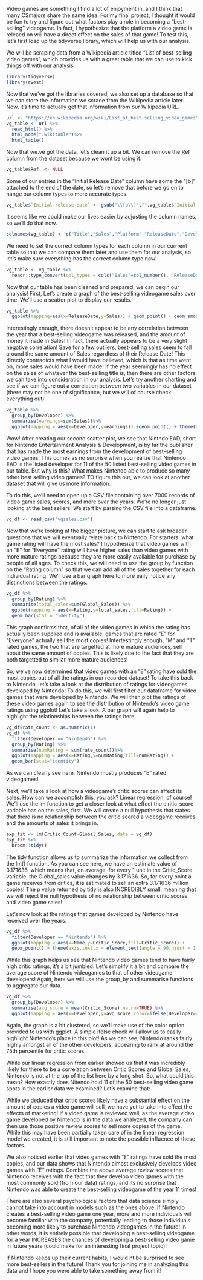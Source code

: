 Video games are something I find a lot of enjoyment in, and I think that many CSmajors share the same idea.  For my final project, I thought it would be fun to try and figure out what factors play a role in becoming a "best-selling" videogame.  In fact, I hypothesize that the platform a video game is releaed on will have a direct effect on the sales of that game!  To test this, let's first load up the tidyverse library, which will help us with our analysis.  

We will be scraping data from a Wikipedia article titled "List of best-selling video games", which provides us with a great table that we can use to kick things off with our analysis.

```{r}
library(tidyverse)
library(rvest)
```

Now that we've got the libraries covered, we also set up a database so that we can store the information we scraoe from the Wikipedia article later.  Now, it's time to actually get that information from our Wikipedia URL.

```{r}
url <- "https://en.wikipedia.org/wiki/List_of_best-selling_video_games"
vg_table <- url %>%
  read_html() %>%
  html_node(".wikitable")%>%
  html_table()
```

Now that we.ve got the data, let's clean it up a bit.  We can remove the Ref column from the dataset because we wont be using it.

```{r}
vg_table$Ref. <- NULL
```


Some of our entries in the "Initial Release Date" column have some the "[b]" attached to the end of the date, so let's remove that before we go on to hange our column types to more accurate types.

```{r}
vg_table$`Initial release date` <- gsub("\\[b\\]","",vg_table$`Initial release date`)
```

It seems like we could make our lives easier by adjusting the column names, so we'll do that now.
```{r}
colnames(vg_table) <- c("Title","Sales","Platform","ReleaseDate","Developer","Publisher")
```

We need to set the correct column types for each column in our currrent table so that we can compare them later and use them for our analysis, so let's make sure everything has the correct column type now!

```{r}
vg_table <- vg_table %>%
  readr::type_convert(col_types = cols("Sales"=col_number(), "ReleaseDate" = col_datetime(format = "%B %d, %Y")))
```

Now that our table has been cleaned and prepared, we can begin our analysis!  First, Let's create a graph of the best-selling videogame sales over time.  We'll use a scatter plot to display our results.

```{r}
vg_table %>%
  ggplot(mapping=aes(x=ReleaseDate,y=Sales)) + geom_point() + geom_smooth(method=lm)
```

Interestingly enough, there doesn't appear to be any correlation between the year that a best-selling videogame was released, and the amount of money it made in Sales!  In fact, there actually appears to be a very slight negative correlation!  Save for a few outliers, best-selling sales seem to fall around the same amount of Sales regardless of their Release Date! This directly contradicts what I would have believed, which is that as time went on, more sales would have been made!  If the year seemingly has no effect on the sales of whatever the best-selling title is, then there are other factors we can take into consideration in our analysis.  Let's try another charting and see if we can figure out a correlation between two variables in our dataset (there may not be one of significance, but we will of course check everything out).

```{r}

vg_table %>%
  group_by(Developer) %>%
  summarise(earnings=sum(Sales))%>%
  ggplot(mapping = aes(x=Developer,y=earnings)) +geom_point() + theme(axis.text.x = element_text(angle = 90,hjust = 1,vjust=0.5))
```

Wow!  After creating our second scatter plot, we see that Nintndo EAD, short for Nintendo Entertainment Analysis & Development, is by far the publisher that has made the most earnings from the development of best-selling video games.  This comes as no surprise when you realize that Nintendo EAD is the listed developer for 11 of the 50 listed best-selling video games in our table.  But why is this?  What makes Nintendo able to produce so many other best selling video games?  TO figure this out, we can look at another dataset that will give us more information.

To do this, we'll need to open up a CSV file containing over 7000 records of video game sales, scores, and more over the years.  We're no longer just looking at the best sellers!  We start by parsing the CSV file into a dataframe.

```{r}
vg_df <- read_csv("vgsales.csv")
```

Now that we're looking at the bigger picture, we can start to ask broader questions that we will eventually relate back to Nintendo.  For starters, what game rating will have the most sales?  I hypothesize that video games with an "E" for "Everyone" rating will have higher sales than video games with more mature ratings because they are more easily available for purchase by people of all ages.  To check this, we will need to use the group by function on the "Rating column" so that we can add all of the sales together for each individual rating.  We'll use a bar graph here to more eaily notice any distinctions between the ratings.

```{r}
vg_df %>%
  group_by(Rating) %>%
  summarise(total_sales=sum(Global_Sales)) %>%
  ggplot(mapping = aes(x=Rating,y=total_sales,fill=Rating)) +
  geom_bar(stat = "identity")
```
This graph confirms that, of all of the video games in which the rating has actually been supplied and is available, games that are rated "E" for "Everyone" actually sell the most copies!  Intertestingly enough, "M" and "T" rated games, the two that are targetted at more mature audiences, sell about the same amount of copies.  This is likely due to the fact that they are both targetted to similar more mature audiences!


So, we've now determined that video games with an "E" rating have sold the most copies out of all the ratings in our recorded dataset!  To take this back to Nintendo, let's take a look at the distribution of ratings for videogames developed by Nintendo! To do this, we will first filter our dataframe for video games that were developed by Nintendo.  We will then plot the ratings of these video games again to see the distribution of Nintendo's video game ratings using ggplot!  Let's take a look.  A bar graph will again help to highlight the relationships between the ratings here.

```{r}
vg_df$rate_count <- as.numeric(1)
vg_df %>%
  filter(Developer == "Nintendo") %>%
  group_by(Rating) %>%
  summarise(numRating = sum(rate_count))%>%
  ggplot(mapping = aes(x=Rating,y=numRating,fill=numRating)) +
  geom_bar(stat="identity")
```
As we can clearly see here, Nintendo mostly produces "E" rated videogames!  

Next, we'll take a look at how a videogame's critic scores can affect its sales.  How can we accomplish this, you ask?  Linear regression, of course!  We'll use the lm function to get a closer look at what effect the ciritic_score variable has on the sales, first.  We will create a null hypothesis that states that there is no relationship between the critic scored a videogame receives and the amounts of sales it brings in.

```{r}
exp_fit <- lm(Critic_Count~Global_Sales, data = vg_df)
exp_fit %>%
  broom::tidy()
```
The tidy function allows us to summarize the information we collect from the lm() function.  As you can see here, we have an estimate value of 3.171636, which means that, on average, for every 1 unit in the Critic_Score variable, the Global_sales value changes by 3.171636.  So, for every point a game receives from critics, it is estimated to sell an extra 3.171636 million copies!  The p value returned by tidy is also INCREDIBLY small, meaning that we will reject the null hypothesis of no relationship between critic scores and video game sales!

Let's now look at the ratings that games developed by Nintendo have received over the years.  

```{r}
vg_df %>%
  filter(Developer == "Nintendo") %>%
  ggplot(mapping = aes(x=Name,y=Critic_Score,fill=Critic_Score)) +
  geom_point() + theme(axis.text.x = element_text(angle = 90,hjust = 1,vjust=0.5))
```

While this graph helps us see that Nintendo video games tend to have fairly high critic ratings, it's a bit jumbled.  Let's simplify it a bit and compare the average score of Nintendo videogames to that of other videogame developers!  Again, here we will use the group_by and summarise functions to aggregate our data.

```{r}
vg_df %>%
  group_by(Developer) %>%
  summarise(avg_score = mean(Critic_Score),na.rm=TRUE) %>%
  ggplot(mapping = aes(x=Developer,y=avg_score,color=ifelse(Developer=="Nintendo","black","red")),na.rm=TRUE) + geom_point()
```
Again, the graph is a bit clustered, so we'll make use of the color option provided to us with ggplot.  A simple ifelse check will allow us to easily highlight Nintendo's place in this plot!  As we can see, Nintendo ranks fairly highly amongst all of the other developers, appearing to rank at around the 75th percentile for critic scores. 

While our linear regression from earlier showed us that it was incredibly likely for there to be a correlation between Critic Scores and Global Sales, Nintendo is not at the top of the list here by a long shot. So, what could this mean?  How exactly does Nitendo hold 11 of the 50 best-selling video game spots in the earlier data we examined?  Let's examine that:

While we deduced that critic scores likely have a substantial effect on the amount of copies a video game will sell, we have yet to take into effect the effects of marketing!  If a video game is reviewed well, as the average video game developed by Nintendo is in the data we analyzed, the company can then use those positive review scores to sell more copies of the game.  While this may have been partially taken care of in the linear regression model we created, it is still important to note the possible influence of these factors.  

We also noticed earlier that video games with "E" ratings have sold the most copies, and our data shows that Nintendo almost exclusively develops video games with "E" ratings.  Combine the above average review scores that Nintendo receives with the fact that they develop video games with the most commonly sold (from our data) ratings, and its no surprise that Nintendo was able to create the best-selling videogame of the year 11 times!  

There are also several psychological factors that data science simply cannot take into account in models such as the ones above.  If Nintendo creates a best-selling video game one year, more and more individuals will become familiar with the company, potentially leading to those individuals becoming more likely to purchase Nintendo videogames in the future!  In other words, it is entirely possible that developing a best-selling videogame for a year INCREASES the chances of developing a best-selling video game in future years (could make for an interesting final project topic)!

If Nintendo keeps up their current habits, I would nt be surprised to see more best-sellers in the future!  Thank you for joining me in analyzing this data and I hope you were able to take something away from it!  